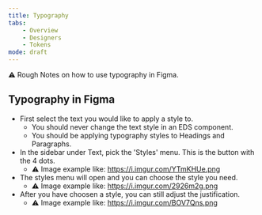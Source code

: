 ```yaml
---
title: Typography
tabs:
    - Overview
    - Designers
    - Tokens 
mode: draft
---
```



:warning: Rough Notes on how to use typography in Figma. 

## Typography in Figma

* First select the text you would like to apply a style to.  
    * You should never change the text style in an EDS component.
    * You should be applying typography styles to Headings and Paragraphs. 
* In the sidebar under Text, pick the 'Styles' menu. This is the button with the 4 dots.
    * :warning: Image example like: https://i.imgur.com/YTmKHUe.png
* The styles menu will open and you can choose the style you need.
    * :warning: Image example like: https://i.imgur.com/2926m2g.png
* After you have choosen a style, you can still adjust the justification.
    * :warning: Image example like: https://i.imgur.com/BOV7Qns.png
